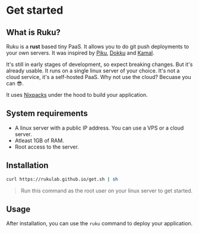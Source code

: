 # Get started

## What is Ruku?

Ruku is a **rust** based tiny PaaS. It allows you to do git push deployments to your own servers. It was inspired by [Piku](https://piku.github.io/), [Dokku](https://dokku.com) and [Kamal](https://kamal-deploy.org).

It's still in early stages of development, so expect breaking changes. But it's already usable. It runs on a single
linux server of your choice. It's not a cloud service, it's a self-hosted PaaS. Why not use the cloud? Becuase you can 😎.

It uses [Nixpacks](https://nixpacks.com) under the hood to build your application.

## System requirements

- A linux server with a public IP address. You can use a VPS or a cloud server.
- Atleast 1GB of RAM.
- Root access to the server.

## Installation

```bash [Terminal]
curl https://rukulab.github.io/get.sh | sh
```

> Run this command as the root user on your linux server to get started.

## Usage

After installation, you can use the `ruku` command to deploy your application.
